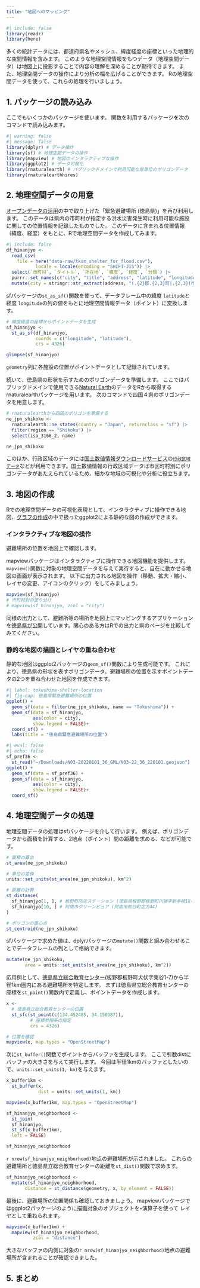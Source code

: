```yaml
---
title: "地図へのマッピング"
---
```


```r
#| include: false
library(readr)
library(here)
```

多くの統計データには、都道府県名やメッシュ、緯度経度の座標といった地理的な空間情報を含みます。
このような地理空間情報をもつデータ（地理空間データ）は地図上に投影することで内容の理解を深めることが期待できます。
また、地理空間データの操作により分析の幅を広げることができます。
Rの地理空間データを使って、これらの処理を行いましょう。

## 1. パッケージの読み込み

ここでもいくつかのパッケージを使います。
関数を利用するパッケージを次のコマンドで読み込みます。

```r
#| warning: false
#| message: false
library(dplyr) # データ操作
library(sf) # 地理空間データの操作
library(mapview) # 地図のインタラクティブな操作
library(ggplot2) # データ可視化
library(rnaturalearth) # パブリックドメインで利用可能な県単位のポリゴンデータ
library(rnaturalearthhires)
```

## 2. 地理空間データの用意

[オープンデータの活用](shelter.html)の中で取り上げた「緊急避難場所 (徳島県)」を再び利用します。
このデータは県内の市町村が指定する洪水災害発生時に利用可能な施設に関しての位置情報を記録したものでした。
このデータに含まれる位置情報（緯度、経度）をもとに、Rで地理空間データを作成してみます。

```r
#| include: false
df_hinanjyo <- 
  read_csv(
    file = here("data-raw/tksm_shelter_for_flood.csv"),
           locale = locale(encoding = "SHIFT-JIS")) |> 
  select(`市町村`, `タイトル`, `所在地`, `緯度`, `経度`, `分類`) |> 
  purrr::set_names(c("city", "title", "address", "latitude", "longitude", "type")) |> 
  mutate(city = stringr::str_extract(address, "(.{2}郡.{2,3}町|.{2,3}(市|町|村))"))
```

sfパッケージの`st_as_sf()`関数を使って、データフレーム中の緯度 `latitude`と経度 `longitude`の列の値をもとに地理空間情報データ（ポイント）に変換します。

```r
# 緯度経度の座標からポイントデータを生成
sf_hinanjyo <- 
  st_as_sf(df_hinanjyo,
           coords = c("longitude", "latitude"),
           crs = 4326)

glimpse(sf_hinanjyo)
```

`geometry`列に各施設の位置がポイントデータとして記録されています。

続いて、徳島県の形状を示すためのポリゴンデータを準備します。
ここではパブリックドメインで使用できる[Natural Earth](https://www.naturalearthdata.com)のデータをRから取得するrnaturalearthパッケージを用います。
次のコマンドで四国４県のポリゴンデータを用意します。

```r
# rnaturalearthから四国のポリゴンを準備する
ne_jpn_shikoku <- 
  rnaturalearth::ne_states(country = "Japan", returnclass = "sf") |> 
  filter(region == "Shikoku") |> 
  select(iso_3166_2, name)

ne_jpn_shikoku
```

このほか、行政区域のデータには[国土数値情報ダウンロードサービス](https://nlftp.mlit.go.jp/ksj/)の[`行政区域データ`](https://nlftp.mlit.go.jp/ksj/gml/datalist/KsjTmplt-N03-v3_1.html)などが利用できます。国土数値情報の行政区域データは市区町村別にポリゴンデータがあたえられているため、細かな地域の可視化や分析に役立ちます。

## 3. 地図の作成

Rでの地理空間データの可視化表現として、インタラクティブに操作できる地図、[グラフの作成](plot.html)の中で扱ったggplot2による静的な図の作成ができます。

### インタラクティブな地図の操作

避難場所の位置を地図上で確認します。

mapviewパッケージはインタラクティブに操作できる地図機能を提供します。
`mapview()`関数に対象の地理空間データを与えて実行すると、自在に動かせる地図の画面が表示されます。
以下に出力される地図を操作（移動、拡大・縮小、レイヤの変更、アイコンのクリック）をしてみましょう。

```r
mapview(sf_hinanjyo)
# 市町村別の塗り分け
# mapview(sf_hinanjyo, zcol = "city")
```

同様の出力として、避難所等の場所を地図上にマッピングするアプリケーションを[徳島県が公開](https://maps.pref.tokushima.lg.jp/hinansyotou/)しています。関心のある方はRでの出力と県のページを比較してみてください。


### 静的な地図の描画とレイヤの重ね合わせ

静的な地図はggplot2パッケージの`geom_sf()`関数により生成可能です。
これにより、徳島県の形状を表すポリゴンデータ、避難場所の位置を示すポイントデータの2つを重ね合わせた地図を作成できます。

```r
#| label: tokushima-shelter-location
#| fig-cap: 徳島県緊急避難場所の位置
ggplot() +
  geom_sf(data = filter(ne_jpn_shikoku, name == "Tokushima")) +
  geom_sf(data = sf_hinanjyo,
          aes(color = city),
          show.legend = FALSE)+
  coord_sf() +
  labs(title = "徳島県緊急避難場所の位置")
```

```r
#| eval: false
#| echo: false
sf_pref36 <- 
  st_read("~/Downloads/N03-20220101_36_GML/N03-22_36_220101.geojson")
ggplot() +
  geom_sf(data = sf_pref36) +
  geom_sf(data = sf_hinanjyo,
          aes(color = city),
          show.legend = FALSE)+
  coord_sf()
```

## 4. 地理空間データの処理

地理空間データの処理はsfパッケージを介して行います。
例えば、ポリゴンデータから面積を計算する、2地点（ポイント）間の距離を求める、などが可能です。

```r
# 面積の算出
st_area(ne_jpn_shikoku)

# 単位の変換
units::set_units(st_area(ne_jpn_shikoku), km^2)
```
```r
# 距離の計算
st_distance(
  sf_hinanjyo[1, ], # 板野町防災ステーション (徳島県板野郡板野町川端字新手崎18-1)
  sf_hinanjyo[10, ] # 阿南市クリーンピュア (阿南市熊谷町定方44)
)
```

```r
# ポリゴンの重心点
st_centroid(ne_jpn_shikoku)
```

sfパッケージで求めた値は、dplyrパッケージの`mutate()`関数と組み合わせることでデータフレームの列として格納できます。

```r
mutate(ne_jpn_shikoku,
       area = units::set_units(st_area(ne_jpn_shikoku), km^2))
```

応用例として、[徳島県立総合教育センター](https://www.tokushima-ec.ed.jp)(板野郡板野町犬伏字東谷1-7)から半径1km圏内にある避難場所を特定します。
まずは徳島県立総合教育センターの座標を`st_point()`関数内で定義し、ポイントデータを作成します。

```r
x <- 
  # 徳島県立総合教育センターの位置
  st_sfc(st_point(c(134.452485, 34.150387)), 
         # 座標参照系の指定
         crs = 4326)

# 位置を確認
mapview(x, map.types = "OpenStreetMap")
```

次に`st_buffer()`関数でポイントからバッファを生成します。
ここで引数distにバッファの大きさを与えて実行します。
今回は半径1kmのバッファとしたいので、`units::set_units(1, km)`を与えます。

```r
x_buffer1km <- 
  st_buffer(x,
            dist = units::set_units(1, km))

mapview(x_buffer1km, map.types = "OpenStreetMap")
```

```r
sf_hinanjyo_neighborhood <- 
  st_join(
  sf_hinanjyo,
  st_sf(x_buffer1km),
  left = FALSE)

sf_hinanjyo_neighborhood
```

`r nrow(sf_hinanjyo_neighborhood)`地点の避難場所が示されました。
これらの避難場所と徳島県立総合教育センターの距離を`st_dist()`関数で求めます。

```r
sf_hinanjyo_neighborhood <-
  mutate(sf_hinanjyo_neighborhood,
       distance = st_distance(geometry, x, by_element = FALSE))
```

最後に、避難場所の位置関係も確認しておきましょう。
mapviewパッケージではggplot2パッケージのように描画対象のオブジェクトを`+`演算子を使って
レイヤとして重ねられます。

```r
mapview(x_buffer1km) +
  mapview(sf_hinanjyo_neighborhood,
          zcol = "distance")
```

大きなバッファの内側に対象の`r nrow(sf_hinanjyo_neighborhood)`地点の避難場所が含まれることが確認できました。


## 5. まとめ
